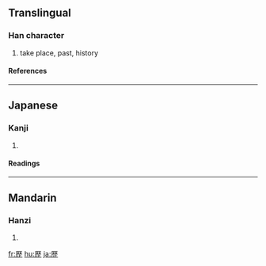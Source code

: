 {{see|歷}}

==Translingual==
===Han character===
{{Han char|rn=77|rad=止|as=10|sn=14|four=|canj=一木木一 (MDDM)}}
# take place, past, history
====References====
{{Han ref|kx=0577.081|dkj=16334|hdz=21444.070|uh=6B74|ud=27508}}

----
==Japanese==
===Kanji===
{{ja-kanji|grade=4|rs=止10}}
# {{defn|Japanese}}
====Readings====
{{ja-readings|on=[[れき]] (reki), [[りゃく]] (ryaku)|kun=[[へる]] (heru)}}

----
==Mandarin==
===Hanzi===
{{cmn-hanzi|pin=[[lì]] ([[li4]])|wg=li<sup>4</sup>}}
# {{defn|Mandarin}}

[[fr:歴]]
[[hu:歴]]
[[ja:歴]]